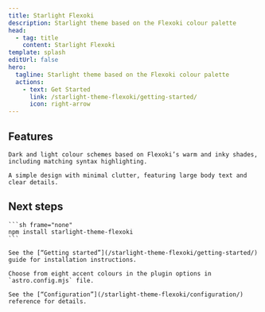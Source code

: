 ```yaml
---
title: Starlight Flexoki
description: Starlight theme based on the Flexoki colour palette
head:
  - tag: title
    content: Starlight Flexoki
template: splash
editUrl: false
hero:
  tagline: Starlight theme based on the Flexoki colour palette
  actions:
    - text: Get Started
      link: /starlight-theme-flexoki/getting-started/
      icon: right-arrow
---
```



## Features

<CardGrid>

  <Card title="Flexoki colour theme" icon="seti:svg">

    Dark and light colour schemes based on Flexoki’s warm and inky shades, including matching syntax highlighting.

  </Card>
  
  <Card title="Readable design" icon="seti:font">

    A simple design with minimal clutter, featuring large body text and clear details.

  </Card>

</CardGrid>

## Next steps

<CardGrid>
  
  <Card title="Install the theme" icon="puzzle">
    
    ```sh frame="none"
    npm install starlight-theme-flexoki
    ```
    
    See the [“Getting started”](/starlight-theme-flexoki/getting-started/) guide for installation instructions.
  
  </Card>
  
  <Card title="Configure the theme" icon="setting">
  
    Choose from eight accent colours in the plugin options in `astro.config.mjs` file.

    See the [“Configuration”](/starlight-theme-flexoki/configuration/) reference for details.

  </Card>

</CardGrid>
